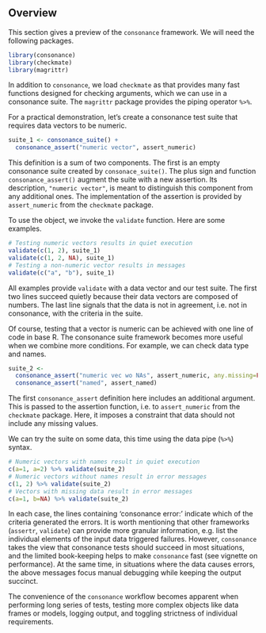 ## Overview {#overview}

This section gives a preview of the `consonance` framework. We will need
the following packages.

```r
library(consonance)
library(checkmate)
library(magrittr)
```

In addition to `consonance`, we load `checkmate` as that provides many fast
functions designed for checking arguments, which we can use in a consonance
suite. The `magrittr` package provides the piping operator `%>%`.

For a practical demonstration, let's create a consonance test suite that
requires data vectors to be numeric.

```r
suite_1 <- consonance_suite() +
  consonance_assert("numeric vector", assert_numeric)
```

This definition is a sum of two components. The first is an empty
consonance suite created by `consonace_suite()`. The plus sign and function
`consonance_assert()` augment the suite with a new assertion. Its description,
`"numeric vector"`,  is meant to distinguish this component from any
additional ones. The implementation of the assertion is provided by
`assert_numeric` from the `checkmate` package.

To use the object, we invoke the `validate` function. Here are some examples.

```r
# Testing numeric vectors results in quiet execution
validate(c(1, 2), suite_1)
validate(c(1, 2, NA), suite_1)
# Testing a non-numeric vector results in messages
validate(c("a", "b"), suite_1)
```

All examples provide `validate` with a data vector and our test suite.
The first two lines succeed quietly because their data vectors are composed
of numbers. The last line signals that the data is not in agreement, i.e.
not in consonance, with the criteria in the suite.

Of course, testing that a vector is numeric can be achieved with one
line of code in base R. The consonance suite framework becomes more useful
when we combine more conditions. For example, we can check data type and names.

```r
suite_2 <-
  consonance_assert("numeric vec wo NAs", assert_numeric, any.missing=FALSE) +
  consonance_assert("named", assert_named)
```

The first `consonance_assert` definition here includes an additional argument.
This is passed to the assertion function, i.e. to `assert_numeric` from the
`checkmate` package. Here, it imposes a constraint that data should not
include any missing values.

We can try the suite on some data, this time using the data pipe (`%>%`)
syntax.

```r
# Numeric vectors with names result in quiet execution
c(a=1, a=2) %>% validate(suite_2)
# Numeric vectors without names result in error messages
c(1, 2) %>% validate(suite_2)
# Vectors with missing data result in error messages
c(a=1, b=NA) %>% validate(suite_2)
```

In each case, the lines containing 'consonance error:' indicate which of
the criteria generated the errors. It is worth mentioning that other frameworks
(`assertr`, `validate`) can provide more granular information, e.g. list the
individual elements of the input data triggered failures. However, `consonance`
takes the view that consonance tests should succeed in most situations, and
the limited book-keeping helps to make `consonance` fast (see vignette on
performance). At the same time, in situations where the data causes errors,
the above messages focus manual debugging while keeping the output succinct.

The convenience of the `consonance` workflow becomes apparent when
performing  long series of tests, testing more complex objects like data
frames or models, logging output, and toggling strictness of individual
requirements.


